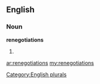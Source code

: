 ==English==

===Noun===
'''renegotiations'''

# {{plural of|[[renegotiation]]}}

[[Category:English plurals]]

[[ar:renegotiations]]
[[my:renegotiations]]